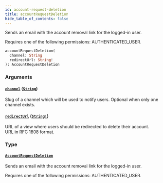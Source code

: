 ```yaml
---
id: account-request-deletion
title: accountRequestDeletion
hide_table_of_contents: false
---
```


Sends an email with the account removal link for the logged-in user.

Requires one of the following permissions: AUTHENTICATED_USER.

```graphql
accountRequestDeletion(
  channel: String
  redirectUrl: String!
): AccountRequestDeletion
```

### Arguments

#### [`channel`](#) ([`String`](../../../developer/api-reference/scalars/string))

Slug of a channel which will be used to notify users. Optional when only one channel exists.

#### [`redirectUrl`](#) ([`String!`](../../../developer/api-reference/scalars/string))

URL of a view where users should be redirected to delete their account. URL in RFC 1808 format.

### Type

#### [`AccountRequestDeletion`](../../../developer/api-reference/objects/account-request-deletion)

Sends an email with the account removal link for the logged-in user.

Requires one of the following permissions: AUTHENTICATED_USER.

